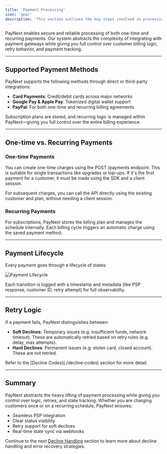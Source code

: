 ```yaml
---
title: 'Payment Processing'
icon: 'gear'
description: 'This section outlines the key steps involved in processing payments, how the status lifecycle works, and how PayNext handles retries for soft declines.'
---
```


PayNext enables secure and reliable processing of both one-time and recurring payments. Our system abstracts the complexity of integrating with payment gateways while giving you full control over customer billing logic, retry behavior, and payment tracking.

---

## Supported Payment Methods

PayNext supports the following methods through direct or third-party integrations:

- **Card Payments**: Credit/debit cards across major networks
- **Google Pay & Apple Pay**: Tokenized digital wallet support
- **PayPal**: For both one-time and recurring billing agreements

<Note>
Subscription plans are stored, and recurring logic is managed within PayNext—giving you full control over the entire billing experience.
</Note>

---

## One-time vs. Recurring Payments

### One-time Payments

You can create one-time charges using the POST /payments endpoint. This is suitable for single transactions like upgrades or top-ups. If it's the first payment for a customer, it must be made using the SDK and a client session.

<Tip>
For subsequent charges, you can call the API directly using the existing customer and plan, without needing a client session.
</Tip>

### Recurring Payments

For subscriptions, PayNext stores the billing plan and manages the schedule internally. Each billing cycle triggers an automatic charge using the saved payment method.

---

## Payment Lifecycle

Every payment goes through a lifecycle of states:

<img 
  src="/assets/images/payment-lifecycle.png"
  alt="Payment Lifecycle"
  className="rounded-2xl" 
/>

<Check>
Each transition is logged with a timestamp and metadata (like PSP response, customer ID, retry attempt) for full observability.
</Check>

---

## Retry Logic

If a payment fails, PayNext distinguishes between:

- **Soft Declines**: Temporary issues (e.g. insufficient funds, network timeout). These are automatically retried based on retry rules (e.g. delay, max attempts).
- **Hard Declines**: Permanent issues (e.g. stolen card, closed account). These are not retried.

<Info>
Refer to the [Decline Codes](./decline-codes) section for more detail.
</Info>

---

## Summary

PayNext abstracts the heavy lifting of payment processing while giving you control over logic, retries, and state tracking. Whether you are charging customers once or on a recurring schedule, PayNext ensures:

- Seamless PSP integration
- Clear status visibility
- Retry support for soft declines
- Real-time state sync via webhooks

Continue to the next [Decline Handling](./decline-handling) section to learn more about decline handling and error recovery strategies.